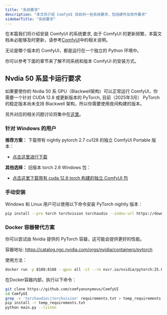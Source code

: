 ```yaml
---
title: "系统要求"
description: "本文将介绍 ComfyUI 目前的一些系统要求，包括硬件及软件要求"
sidebarTitle: "系统要求"
---
```



在本篇我们将介绍安装 ComfyUI 的系统要求, 由于 ComfyUI 的更新频繁，本篇文档未必能够及时更新，请参考[ComfyUI](https://github.com/comfyanonymous/ComfyUI)中的相关说明。

无论是哪个版本的 ComfyUI，都是运行在一个独立的 Python 环境中。

你可以参考下面的章节来了解不同系统和版本 ComfyUI 的安装方式。

<InstallLink/>

## Nvdia 50 系显卡运行要求

如果要使你的 Nvdia 50 系 GPU（Blackwell架构）可以正常运行 ComfyUI，你需要一个针对 CUDA 12.8 或更新版本的 PyTorch, 目前（2025年3月） PyTorch 的稳定版本尚未支持 Blackwell 架构，所以你需要使用夜间构建的版本。

另外对应的相关问题讨论将集中在[这里](https://github.com/comfyanonymous/ComfyUI/discussions/6643)。

### 针对 Windows 的用户

**推荐方案：**
下载带有 nightly pytorch 2.7 cu128 的独立 ComfyUI Portable 版本：
- [点击这里进行下载](https://github.com/comfyanonymous/ComfyUI/releases/download/latest/ComfyUI_windows_portable_nvidia_or_cpu_nightly_pytorch.7z)

**其他选择：**
旧版本 torch 2.6 Windows 包：
- [点击这里下载带有 cuda 12.8 torch 构建的独立 ComfyUI 包](https://github.com/comfyanonymous/ComfyUI/releases/download/latest/ComfyUI_cu128_50XX.7z)

### 手动安装

Windows 和 Linux 用户可以使用以下命令安装 PyTorch nightly 版本：

```bash
pip install --pre torch torchvision torchaudio --index-url https://download.pytorch.org/whl/nightly/cu128
```

### Docker 容器替代方案

你可以尝试由 Nvidia 提供的 PyTorch 容器，这可能会提供更好的性能。

容器地址: https://catalog.ngc.nvidia.com/orgs/nvidia/containers/pytorch

使用方法：

```bash
docker run -p 8188:8188 --gpus all -it --rm nvcr.io/nvidia/pytorch:25.01-py3
```

在Docker容器内部，执行以下命令：

```bash
git clone https://github.com/comfyanonymous/ComfyUI
cd ComfyUI
grep -v 'torchaudio\|torchvision' requirements.txt > temp_requirements.txt
pip install -r temp_requirements.txt
python main.py --listen
```